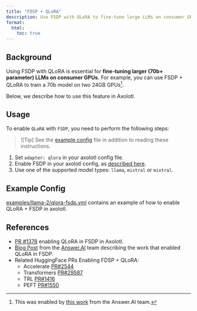 ```yaml
---
title: "FDSP + QLoRA"
description: Use FSDP with QLoRA to fine-tune large LLMs on consumer GPUs.
format:
  html:
    toc: true
---
```


## Background

Using FSDP with QLoRA is essential for **fine-tuning larger (70b+ parameter) LLMs on consumer GPUs.**  For example, you can use FSDP + QLoRA to train a 70b model on two 24GB GPUs[^1].

Below, we describe how to use this feature in Axolotl.

## Usage

To enable `QLoRA` with `FSDP`, you need to perform the following steps:

> ![Tip]
> See the [example config](#example-config) file in addition to reading these instructions.

1. Set `adapter: qlora` in your axolotl config file.
2. Enable FSDP in your axolotl config, as [described here](https://github.com/OpenAccess-AI-Collective/axolotl?tab=readme-ov-file#fsdp).
3. Use one of the supported model types: `llama`, `mistral` or `mixtral`.

## Example Config

[examples/llama-2/qlora-fsdp.yml](../examples/llama-2/qlora-fsdp.yml) contains an example of how to enable QLoRA + FSDP in axolotl.

## References

- [PR #1378](https://github.com/OpenAccess-AI-Collective/axolotl/pull/1378) enabling QLoRA in FSDP in Axolotl.
- [Blog Post](https://www.answer.ai/posts/2024-03-06-fsdp-qlora.html) from the [Answer.AI](https://www.answer.ai/) team describing the work that enabled QLoRA in FSDP.
- Related HuggingFace PRs Enabling FDSP + QLoRA:
    - Accelerate [PR#2544](https://github.com/huggingface/accelerate/pull/2544 )
    - Transformers [PR#29587](https://github.com/huggingface/transformers/pull/29587)
    - TRL [PR#1416](https://github.com/huggingface/trl/pull/1416)
    - PEFT [PR#1550](https://github.com/huggingface/peft/pull/1550)




[^1]: This was enabled by [this work](https://www.answer.ai/posts/2024-03-06-fsdp-qlora.html) from the Answer.AI team.
